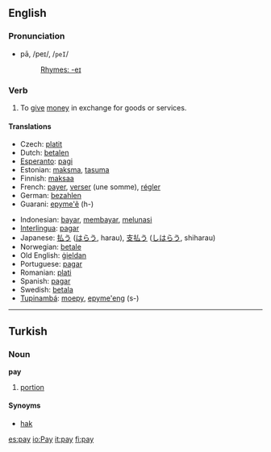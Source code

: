 ==English==

{{rank|pass|doing|note|548|pay|red|unto|receive}}

===Pronunciation===
*pā, /peɪ/, /<tt>peI</tt>/
*:[[Rhymes:English:-eɪ|Rhymes: -eɪ]]

===Verb===
{{irregverb|'''to pay'''|'''[[pays]]'''|'''[[paid]]'''|'''[[paid]]'''|'''[[paying]]'''}}
# To [[give]] [[money]] in exchange for goods or services.

====Translations====
{{top}}
*Czech: [[platit]]
*Dutch: [[betalen]]
*[[Esperanto]]: [[pagi]]
*Estonian: [[maksma]], [[tasuma]]
*Finnish: [[maksaa]]
*French: [[payer]], [[verser]] (une somme), [[régler]]
*German: [[bezahlen]]
*Guarani: [[epyme'ẽ]] (h-)
{{mid}}
*Indonesian: [[bayar]], [[bayar|membayar]], [[lunas|melunasi]]
*[[Interlingua]]: [[pagar]]
*Japanese: [[払う]] ([[はらう]], harau), [[支払う]] ([[しはらう]], shiharau)
*Norwegian: [[betale]]
*Old English: [[gieldan|ġieldan]]
*Portuguese: [[pagar]]
*Romanian: [[plati]] 
*Spanish: [[pagar]]
*Swedish: [[betala]]
*[[Tupinambá]]: [[moepy]], [[epyme'eng]] (s-)
{{bottom}}

----

==Turkish==
===Noun===
'''pay'''
# [[portion]]

====Synoyms====
*[[hak]]

[[es:pay]]
[[io:Pay]]
[[it:pay]]
[[fi:pay]]